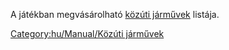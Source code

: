 

A játékban megvásárolható [[hu/Manual/Közúti járművek|közúti járművek]] listája.

[[Category:hu/Manual/Közúti járművek]]